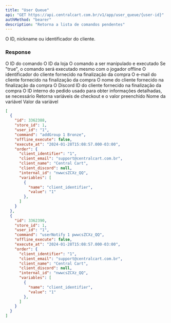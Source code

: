 ```yaml
---
title: "User Queue"
api: "GET https://api.centralcart.com.br/v1/app/user_queue/{user-id}"
authMethod: "bearer"
description: "Retorna a lista de comandos pendentes"
---
```


<ParamField path="user-id" type="string" required>
  O ID, nickname ou identificador do cliente.
</ParamField>

### Response

<ResponseField name="id" type="number">
  O ID do comando
</ResponseField>

<ResponseField name="store_id" type="string">
  O ID da loja
</ResponseField>

<ResponseField name="command" type="string">
  O comando a ser manipulado e executado
</ResponseField>

<ResponseField name="offline_execute" type="boolean">
  Se "true", o comando será executado mesmo com o jogador offline
</ResponseField>

<ResponseField name="order" type="Order Object">
  <Expandable title="properties" defaultOpen={true}>
    <ResponseField name="client_identifier" type="string">
      O identificador do cliente fornecido na finalização da compra
    </ResponseField>
    <ResponseField name="client_email" type="string">
      O e-mail do cliente fornecido na finalização da compra
    </ResponseField>
    <ResponseField name="client_name" type="string">
      O nome do cliente fornecido na finalização da compra
    </ResponseField>
    <ResponseField name="client_discord" type="string | null">
      O Discord ID do cliente fornecido na finalização da compra
    </ResponseField>
    <ResponseField name="internal_id" type="string">
      O ID interno do pedido usado para obter informações detalhadas, se necessário
    </ResponseField>
    <ParamField body="variables" type="object[]">
      Retorna variáveis de checkout e o valor preenchido
      <Expandable title="properties">
        <ParamField body="name" type="string">
          Nome da variável
        </ParamField>
        <ParamField body="value" type="string">
          Valor da variável
        </ParamField>
      </Expandable>
    </ParamField>
  </Expandable>
</ResponseField>

<ResponseExample>

```json Response
[
  {
    "id": 3362388,
    "store_id": 1,
    "user_id": "1",
    "command": "addGroup 1 Bronze",
    "offline_execute": false,
    "execute_at": "2024-01-28T15:08:57.000-03:00",
    "order": {
      "client_identifier": "1",
      "client_email": "support@centralcart.com.br",
      "client_name": "Central Cart",
      "client_discord": null,
      "internal_id": "nwwcsZCXz_QQ",
      "variables": [
        {
          "name": "client_identifier",
          "value": "1"
        },
      ]
    }
  },
  {
    "id": 3362390,
    "store_id": 1,
    "user_id": "1",
    "command": "userNotify 1 pwwcsZCXz_QQ",
    "offline_execute": false,
    "execute_at": "2024-01-28T15:08:57.000-03:00",
    "order": {
      "client_identifier": "1",
      "client_email": "support@centralcart.com.br",
      "client_name": "Central Cart",
      "client_discord": null,
      "internal_id": "nwwcsZCXz_QQ",
      "variables": [
        {
          "name": "client_identifier",
          "value": "1"
        },
      ]
    }
  }
]
```

</ResponseExample>
